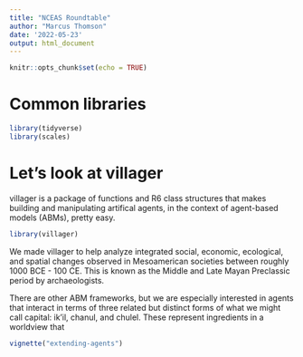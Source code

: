 ```yaml
---
title: "NCEAS Roundtable"
author: "Marcus Thomson"
date: '2022-05-23'
output: html_document
---
```


```r
knitr::opts_chunk$set(echo = TRUE)
```

# Common libraries

```r
library(tidyverse)
library(scales)
```

# Let's look at villager

villager is a package of functions and R6 class structures that makes building and manipulating artifical agents, in the context of agent-based models (ABMs), pretty easy.

```r
library(villager)
```

We made villager to help analyze integrated social, economic, ecological, and spatial changes observed in Mesoamerican societies between roughly 1000 BCE - 100 CE. This is known as the Middle and Late Mayan Preclassic period by archaeologists.

There are other ABM frameworks, but we are especially interested in agents that interact in terms of three related but distinct forms of what we might call capital: ik'il, chanul, and chulel. These represent ingredients in a worldview that 

```r
vignette("extending-agents")
```


